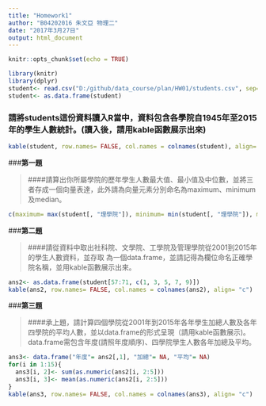 ```yaml
---
title: "Homework1"
author: "B04202016 朱文亞 物理二"
date: "2017年3月27日"
output: html_document
---
```


```r
knitr::opts_chunk$set(echo = TRUE)

library(knitr)
library(dplyr)
student<- read.csv("D:/github/data_course/plan/HW01/students.csv", sep= ",")
student<- as.data.frame(student)
```

### 請將students這份資料讀入R當中，資料包含各學院自1945年至2015年的學生人數統計。(讀入後，請用kable函數展示出來)

```r
kable(student, row.names= FALSE, col.names = colnames(student), align= "c")
```


###**第一題**

> ####請算出你所屬學院的歷年學生人數最大值、最小值及中位數，並將三者存成一個向量表達，此外請為向量元素分別命名為maximum、minimum及median。

```r
c(maximum= max(student[, "理學院"]), minimum= min(student[, "理學院"]), median= median(student[, "理學院"]))
```

###**第二題**

> ####請從資料中取出社科院、文學院、工學院及管理學院從2001到2015年的學生人數資料，並存取 為一個data.frame，並請記得為欄位命名正確學院名稱，並用kable函數展示出來。

```r
ans2<- as.data.frame(student[57:71, c(1, 3, 5, 7, 9)])
kable(ans2, row.names= FALSE, col.names = colnames(ans2), align= "c")
```

###**第三題**

> ####承上題，請計算四個學院從2001年到2015年各年學生加總人數及各年四學院的平均人數，並以data.frame的形式呈現（請用kable函數展示)。data.frame需包含年度(請照年度順序)、四學院學生人數各年加總及平均。

```r
ans3<- data.frame("年度"= ans2[,1], "加總"= NA, "平均"= NA)
for(i in 1:15){
  ans3[i, 2]<- sum(as.numeric(ans2[i, 2:5]))
  ans3[i, 3]<- mean(as.numeric(ans2[i, 2:5]))
}
kable(ans3, row.names= FALSE, col.names = colnames(ans3), align= "c")
```



